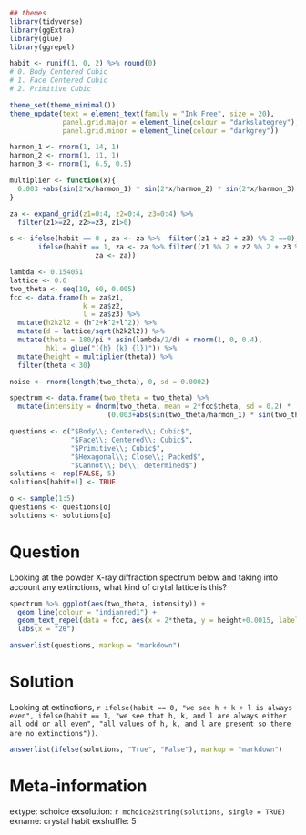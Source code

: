 ```r
## themes
library(tidyverse)
library(ggExtra)
library(glue)
library(ggrepel)

habit <- runif(1, 0, 2) %>% round(0)
# 0. Body Centered Cubic
# 1. Face Centered Cubic
# 2. Primitive Cubic

theme_set(theme_minimal())
theme_update(text = element_text(family = "Ink Free", size = 20),
             panel.grid.major = element_line(colour = "darkslategrey"),
             panel.grid.minor = element_line(colour = "darkgrey"))

harmon_1 <- rnorm(1, 14, 1)
harmon_2 <- rnorm(1, 11, 1)
harmon_3 <- rnorm(1, 6.5, 0.5)

multiplier <- function(x){
  0.003 +abs(sin(2*x/harmon_1) * sin(2*x/harmon_2) * sin(2*x/harmon_3) / (2*x)) + 1/(30*2*x)
}

za <- expand_grid(z1=0:4, z2=0:4, z3=0:4) %>% 
  filter(z1>=z2, z2>=z3, z1>0)

s <- ifelse(habit == 0 , za <- za %>%  filter((z1 + z2 + z3) %% 2 ==0), 
       ifelse(habit == 1, za <- za %>% filter((z1 %% 2 + z2 %% 2 + z3 %% 2) %in% c(0, 3)),
                     za <- za))

lambda <- 0.154051
lattice <- 0.6
two_theta <- seq(10, 60, 0.005)
fcc <- data.frame(h = za$z1, 
                  k = za$z2, 
                  l = za$z3) %>% 
  mutate(h2k2l2 = (h^2+k^2+l^2)) %>% 
  mutate(d = lattice/sqrt(h2k2l2)) %>% 
  mutate(theta = 180/pi * asin(lambda/2/d) + rnorm(1, 0, 0.4),
         hkl = glue("({h} {k} {l})")) %>% 
  mutate(height = multiplier(theta)) %>% 
  filter(theta < 30)

noise <- rnorm(length(two_theta), 0, sd = 0.0002)

spectrum <- data.frame(two_theta = two_theta) %>% 
  mutate(intensity = dnorm(two_theta, mean = 2*fcc$theta, sd = 0.2) * 
                        (0.003+abs(sin(two_theta/harmon_1) * sin(two_theta/harmon_2) * sin(two_theta/harmon_3) / two_theta)) + noise + 1/(30*two_theta))

questions <- c("$Body\\; Centered\\; Cubic$",
               "$Face\\; Centered\\; Cubic$",
               "$Primitive\\; Cubic$", 
               "$Hexagonal\\; Close\\; Packed$",
               "$Cannot\\; be\\; determined$")
solutions <- rep(FALSE, 5)
solutions[habit+1] <- TRUE

o <- sample(1:5)
questions <- questions[o]
solutions <- solutions[o]
```

Question
========
  Looking at the powder X-ray diffraction spectrum below and taking into account any extinctions, what kind of crytal lattice is this?
  
```r
spectrum %>% ggplot(aes(two_theta, intensity)) + 
  geom_line(colour = "indianred1") + 
  geom_text_repel(data = fcc, aes(x = 2*theta, y = height+0.0015, label = hkl)) +
  labs(x = "2θ")
```

  
```r
answerlist(questions, markup = "markdown")
```

Solution
========
Looking at extinctions, `r ifelse(habit == 0, "we see h + k + l is always even", ifelse(habit == 1, "we see that h, k, and l are always either all odd or all even", "all values of h, k, and l are present so there are no extinctions"))`. 

```r
answerlist(ifelse(solutions, "True", "False"), markup = "markdown")
```

  
  Meta-information
================
extype: schoice
exsolution: `r mchoice2string(solutions, single = TRUE)`
exname: crystal habit
exshuffle: 5